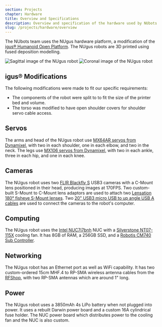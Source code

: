 ```yaml
---
section: Projects
chapter: Hardware
title: Overview and Specifications
description: Overview and specification of the hardware used by NUbots.
slug: /projects/hardware/overview
---
```


The NUbots team uses the NUgus hardware platform, a modification of the [igus® Humanoid Open Platform](http://www.nimbro.net/OP/). The NUgus robots are 3D printed using fused deposition modelling.

![Sagittal image of the NUgus robot](../../../images/nugus-side.png 'Sagittal image of the NUgus robot')
![Coronal image of the NUgus robot](../../../images/nugus-front.png 'Coronal image of the NUgus robot')

## igus® Modifications

The following modifications were made to fit our specific requirements:

- The components of the robot were split to to fit the size of the printer bed and volume.
- The torso was modified to have open shoulder covers for shoulder servo cable access.

## Servos

The arms and head of the NUgus robot use [MX64AR servos from Dynamixel](http://www.robotis.us/dynamixel-mx-64ar/), with two in each shoulder, one in each elbow, and two in the neck. The legs use [MX106 servos from Dynamixel](http://support.robotis.com/en/product/actuator/dynamixel/mx_series/mx-106.htm), with two in each ankle, three in each hip, and one in each knee.

## Cameras

The NUgus robot uses two [FLIR Blackfly S](https://flir.app.boxcn.net/s/x0r0bdsjstdkudjd2dwlxoa5fdvj2gpg/file/418603726810) USB3 cameras with a C-Mount lens positioned in their head, producing images at 170FPS. Two custom-built S-Mount to C-Mount lens adaptors are used to attach two [Lensation 180° fisheye S-Mount lenses](https://www.lensation.de/product/BF10M19828S118C/). Two [20" USB3 micro USB to up angle USB A cables](https://www.angledcables.com/up-angle-a2.html) are used to connect the cameras to the robot's computer.

## Computing

The NUgus robot uses the [Intel NUC7i7bnh](https://ark.intel.com/content/www/us/en/ark/products/95065/intel-nuc-kit-nuc7i7bnh.html) NUC with a [Silverstone NT07-115X](https://www.silverstonetek.com/product.php?pid=442&area=en) cooling fan. It has 8GB of RAM, a 256GB SSD, and a [Robotis CM740 Sub Controller](<http://support.robotis.com/en/product/robotis-op2/sub_controller(cm-740).htm>).

## Networking

The NUgus robot has an Ethernet port as well as WiFi capability. It has two custom-ordered 15cm MHF.4 to RP-SMA wireless antenna cables from the [RFShop](https://rfshop.com.au/), with two RP-SMA antennas which are around 1" long.

## Power

The NUgus robot uses a 3850mAh 4s LiPo battery when not plugged into power. It uses a rebuilt Darwin power board and a custom 16A cylindrical fuse holder. The NUC power board which distributes power to the cooling fan and the NUC is also custom.
